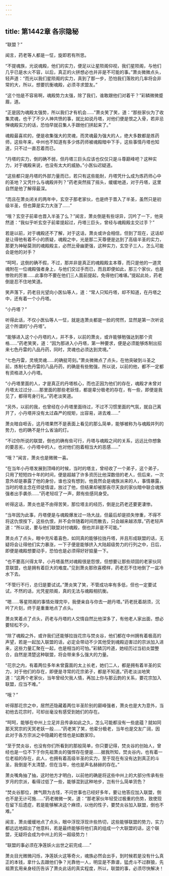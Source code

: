 ```yaml
---
---
---
```

title: 第1442章 各宗隐秘
---



“联盟？”

闻言，药老等人都是一怔，旋即若有所思。

“不提魂族，光说魂殿，他们的实力，便足以让星陨阁仰视，我们星陨阁，与他们几乎已是水火不容，以后，真正的火拼想必也并非是不可能的事。”萧炎微微点头，轻声道：“而光以我们星陨阁的实力，真到了那一步，恐怕我们落败的几率将会非常的大，所以，想要抗衡魂殿，必须寻求盟友。”

“这个怕是不容易啊，魂殿势力太强，除了我们，谁敢跟他们对着干？”彩鳞微微蹙眉，道。

“正是因为魂殿太强势，所以我们才有机会……”萧炎笑了笑，道：“那些家伙为了收集灵魂，也干了不少人神共愤的事，就比如说丹塔，对他们便是恨之入骨，若非忌惮魂殿实力的话，恐怕早就召集人手跟他们拼起来了。”

魂殿最喜欢的，便是收集强大的灵魂，而灵魂最为强大的人，绝大多数都是炼药师，这些年来，中州也不知道有多少炼药师被魂殿暗中下手，这些事情丹塔也知道，只不过一直忍着而已。

“丹塔的实力，倒的确不弱，但丹塔三巨头应该也仅仅只是斗尊巅峰吧？这种实力，对于魂殿来说，也没有太大的威胁。”小医仙迟疑道。

“这些都只是丹塔的外部力量而已，若只有这些能耐，丹塔凭什么成为炼药师心中的圣地？又凭什么与魂殿并列？”药老突然摇了摇头，缓缓地道，对于丹塔，这里自然是他了解得最深。

“而且在萧炎闭关的两年中，玄空子那老家伙，也是终于晋入了半圣，虽然只是初级半圣，但也算是实力大涨了……”

“哦？玄空子前辈也晋入半圣了么？”闻言，萧炎倒是有些讶异，沉吟了一下，他突然道：“我似乎听玄空子前辈提起过，丹塔三巨头，曾经与魂殿殿主交过手？”

若是以前，对于魂殿还不了解，对于这话，萧炎或许会相信，但到了现在，这话却是让得他有着不小的质疑，魂殿之中，光是那二天尊便是达到了高级半圣的实力，那更为神秘莫测的魂殿殿主，必然比骨幽更强，这种实力，玄空子三人，怎么可能会是他的对手？

“呵呵，这倒的确不假，不过，那并非是真正的魂殿殿主本尊，而只是他的一道灵魂附在一位魂殿强者身上，与他们交过手而已，而且即便如此，那三个家伙，也是惨败的厉害……此事你不要在他们三人面前提起，免得他们难堪。”提起此处，药老倒是忍不住地笑道。

笑声落下，药老目光望向小医仙等人，道：“常人只知丹塔，却不知道，在丹塔之中，还有着一个小丹塔。

“小丹塔？”

听得此话，不仅小医仙等人一怔，就是连萧炎都是一脸的愕然，显然是第一次听说这个所谓的“小丹塔”。

“能够进入这个小丹塔的人，并不多，以前的萧炎，或许能够勉强达到那个资格……”药老笑笑，道：“因为那进入小丹塔，第一种要求，便是必须能够炼制出招来七色丹雷的八品丹药，同时，灵魂也必须达到灵境。”

“七色丹雷，灵境灵魂……的确挺苛刻。”萧炎微微点了点头，在他突破到斗圣之前，炼制七色丹雷的八品丹药，的确是有些勉强，所以说，以前的他，都不一定都有资格进入小丹塔。

“小丹塔里面的人，才是真正的丹塔核心，而也正因为他们的存在，魂殿才未曾对丹塔太过过分……那里面的那些老妖怪，都是辈分极老的存在，有一些，即便是我见了，都得弯身行礼。”药老淡笑道。

“另外，以前的我，也曾经在小丹塔里面待过，不过不习惯里面的气氛，就自己离开了，小丹塔并没有太过森严的规矩，出容易，进去难……”

萧炎暗自咂舌，这丹塔果然不是表面上看见的那么简单，能够被称为与魂殿并列的势力，也的确不是什么省油的灯。

“不过你所说的联盟，倒也的确有些可行，丹塔与魂殿之间的关系，远远比你想象的要恶劣，小丹塔中的人，也对他们抱着相当大的恶感……”

“哦？”闻言，萧炎也是微微一喜。

“在当年小丹塔发展到顶峰的时候，当时的塔主，曾经收了一个弟子，这个弟子，只用了短短四十年的时间，便是超越了许多资历比他深数倍的老人，但后来，一次意外却是暴露了他的身份，谁也没有想到，他竟然会是魂族派来的人，事情暴露，当时的塔主念在师徒情谊，放过了他，但结果却被那丧尽天良的家伙暗中联合魂族强者出手袭杀……”药老轻叹了一声，颇有些感同身受。

听得这话，萧炎也是不由得苦笑，那位塔主的经历，倒是比药老还要更凄惨。

“当年因为此事，丹塔便是与魂殿爆发过一场大战，但最后却是损失惨重，不得不将这仇恨按下，这些仇恨，并不会伴随着时间而散去，只会越来越浓厚。”药老轻声道：“所以说，要与他们联盟对付魂殿，倒也并非是不可能。”

萧炎点了点头，眼中充斥着喜色，如同真的能够拉拢丹塔，并且形成联盟的话，无疑将会让得他们实力暴涨，一下子便是能够挤入大陆超级势力的行列之中，日后，即便是魂殿想要动手，恐怕也是必须得好好掂量一下。

“也不要高兴得太早，小丹塔虽然对魂殿很是怨恨，但想要让那些顽固的老家伙同意联盟，也是拥有着巨大的难度。”见到萧炎那欣喜模样，药老忍不住地倒了一盆冷水下去。

“不管行不行，总归是要试试。”萧炎笑了笑，不管成功率有多低，但也一定要试试，不然的话，光凭星陨阁，真的无法与魂殿相抗衡。

“嗯……等星陨阁的事情处理完毕，我便亲自与你去一趟丹塔。”药老抚着胡须，沉吟了片刻，终于是重重地点了点头。

萧炎笑着点了点头，药老与丹塔的人交情自然比他深多了，有他老人家出面，想必要轻松不少。

“除了魂殿之外，或许我们还能够拉拢花宗与焚炎谷，他们都在中州拥有着极高的声望，若是一起加入联盟的话，必定会带动不少其他受到魂殿迫害过的宗派加入进来，这些力量汇聚在一起，也是相当的可怕。”彩鳞沉吟道，她经历过当初炎盟整合，自然是清楚这种联盟，将会带来多么强大的力量。

“花宗之内，有着两位多年未曾露面的太上长老，她们二人，都是拥有着半圣的实力，对于他们的存在，即便是寻常的花宗弟子，都是不知道。”药老淡淡地笑道：“这两个老家伙，当年曾经欠我人情，再加上你与那云韵的关系，要花宗加入联盟，应当不难。”

“哦？”

听得那花宗之中，居然还隐藏着两位半圣阶别的巅峰强者，萧炎也是大为意外，当初他去花宗时，可却丝毫没有感受到她们的存在。

“呵呵，能够在中州上立足并且传承如此之久，怎么可能都没有一些底蕴？就如同那天冥宗的天冥老妖一般……”药老笑了笑，他辈分极老，当年也是交友广阔，因此对于各方宗派之中隐藏的老怪也是如数家珍。

“至于焚炎谷，也没有你们所看到的那般简单，你只要记得，焚炎谷的创始人，曾经也是一位不下于你先祖萧炎的强悍存在便是……据我所知，焚炎谷内，也有着一位老祖的存在，此人，也拥有着高级半圣的实力，至于现在有没有达到真正的斗圣，我倒是不太清楚，但在当年，他也是声名赫赫的存在。”

萧炎嘴角抽了抽，这时他方才明白，以前他的确是将这些中州上的大部分传承有些岁月的宗派，看得过低了一些，能够混到这种地步，岂有什么简单货色？

“焚炎谷那位，脾气颇为古怪，不问世事也已经好多年，要让他答应加入联盟，倒也不是无计可施……”药老微微一笑，道：“那老家伙年轻受过极重的伤势，致使现在留下后遗症，若是能够解决这个麻烦，以他的性子，要焚炎谷加入联盟，倒也不难。”

闻言，萧炎缓缓地点了点头，眼中浮现浮现许些热切，这些能够联盟的势力，实力都远远地超出了他意料，若是最终能够将他们真的组成一个大联盟的话，这个联盟，无疑将会成为中州上的另一超级势力！

“联盟的事必须在净莲妖火出世之前完成……”

萧炎目光微微闪烁，净莲妖火这等奇火，魂族必然会出手，到时候若是没有什么真正的本钱，拿什么去跟他们争？光靠他一人，明显是不靠谱，猛虎斗不过群狼，先祖萧玄用亲身经历告诉了萧炎此话的真实程度，所以，联盟的事，必须尽快解决！